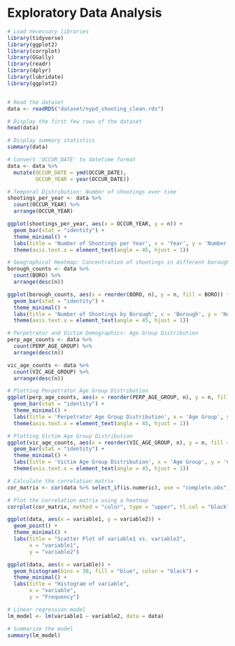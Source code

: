 # Exploratory Data Analysis

```r
# Load necessary libraries
library(tidyverse)
library(ggplot2)
library(corrplot) 
library(GGally) 
library(readr)
library(dplyr)
library(lubridate)
library(ggplot2)


# Read the dataset
data <- readRDS("dataset/nypd_shooting_clean.rds")

# Display the first few rows of the dataset
head(data)


```

```r


# Display summary statistics
summary(data)

```

```r

# Convert 'OCCUR_DATE' to datetime format
data <- data %>%
  mutate(OCCUR_DATE = ymd(OCCUR_DATE),
         OCCUR_YEAR = year(OCCUR_DATE))

# Temporal Distribution: Number of shootings over time
shootings_per_year <- data %>%
  count(OCCUR_YEAR) %>%
  arrange(OCCUR_YEAR)

ggplot(shootings_per_year, aes(x = OCCUR_YEAR, y = n)) +
  geom_bar(stat = "identity") +
  theme_minimal() +
  labs(title = 'Number of Shootings per Year', x = 'Year', y = 'Number of Shootings') +
  theme(axis.text.x = element_text(angle = 45, hjust = 1))


```

```r
# Geographical Heatmap: Concentration of shootings in different boroughs
borough_counts <- data %>%
  count(BORO) %>%
  arrange(desc(n))

ggplot(borough_counts, aes(x = reorder(BORO, n), y = n, fill = BORO)) +
  geom_bar(stat = "identity") +
  theme_minimal() +
  labs(title = 'Number of Shootings by Borough', x = 'Borough', y = 'Number of Shootings') +
  theme(axis.text.x = element_text(angle = 45, hjust = 1))


```

```r
# Perpetrator and Victim Demographics: Age Group Distribution
perp_age_counts <- data %>%
  count(PERP_AGE_GROUP) %>%
  arrange(desc(n))

vic_age_counts <- data %>%
  count(VIC_AGE_GROUP) %>%
  arrange(desc(n))

# Plotting Perpetrator Age Group Distribution
ggplot(perp_age_counts, aes(x = reorder(PERP_AGE_GROUP, n), y = n, fill = PERP_AGE_GROUP)) +
  geom_bar(stat = "identity") +
  theme_minimal() +
  labs(title = 'Perpetrator Age Group Distribution', x = 'Age Group', y = 'Count') +
  theme(axis.text.x = element_text(angle = 45, hjust = 1))


```

```r
# Plotting Victim Age Group Distribution
ggplot(vic_age_counts, aes(x = reorder(VIC_AGE_GROUP, n), y = n, fill = VIC_AGE_GROUP)) +
  geom_bar(stat = "identity") +
  theme_minimal() +
  labs(title = 'Victim Age Group Distribution', x = 'Age Group', y = 'Count') +
  theme(axis.text.x = element_text(angle = 45, hjust = 1))

```

```r
# Calculate the correlation matrix
cor_matrix <- cor(data %>% select_if(is.numeric), use = "complete.obs")

# Plot the correlation matrix using a heatmap
corrplot(cor_matrix, method = "color", type = "upper", tl.col = "black", tl.srt = 45)

```

```r
ggplot(data, aes(x = variable1, y = variable2)) +
  geom_point() +
  theme_minimal() +
  labs(title = "Scatter Plot of variable1 vs. variable2",
       x = "variable1",
       y = "variable2")

```

```r
ggplot(data, aes(x = variable)) +
  geom_histogram(bins = 30, fill = "blue", color = "black") +
  theme_minimal() +
  labs(title = "Histogram of variable",
       x = "variable",
       y = "Frequency")

```

```r
# Linear regression model
lm_model <- lm(variable1 ~ variable2, data = data)

# Summarize the model
summary(lm_model)

```
